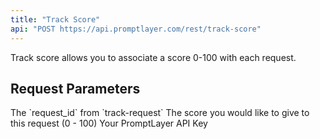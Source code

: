 ```yaml
---
title: "Track Score"
api: "POST https://api.promptlayer.com/rest/track-score"
---
```


Track score allows you to associate a score 0-100 with each request.

## Request Parameters

<ParamField body="request_id" type="string">
    The `request_id` from `track-request`
</ParamField>

<ParamField body="score" type="integer">
    The score you would like to give to this request (0 - 100)
</ParamField>

<ParamField body="api_key" type="string">
    Your PromptLayer API Key
</ParamField>
